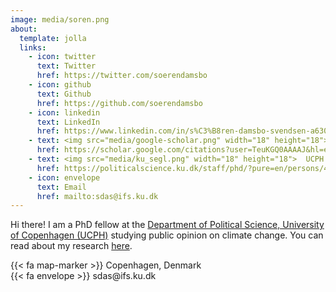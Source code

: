 ```yaml
---
image: media/soren.png
about:
  template: jolla
  links:
    - icon: twitter
      text: Twitter
      href: https://twitter.com/soerendamsbo
    - icon: github
      text: Github
      href: https://github.com/soerendamsbo
    - icon: linkedin
      text: LinkedIn
      href: https://www.linkedin.com/in/s%C3%B8ren-damsbo-svendsen-a63051170/
    - text: <img src="media/google-scholar.png" width="18" height="18"> Google Scholar
      href: https://scholar.google.com/citations?user=TeuKGQ0AAAAJ&hl=en&oi=sra
    - text: <img src="media/ku_segl.png" width="18" height="18">  UCPH researcher profile
      href: https://politicalscience.ku.dk/staff/phd/?pure=en/persons/457325
    - icon: envelope
      text: Email
      href: mailto:sdas@ifs.ku.dk
---
```


Hi there! I am a PhD fellow at the [Department of Political Science, University of Copenhagen (UCPH)](https://politicalscience.ku.dk/) studying public opinion on climate change. You can read about my research [here](https://soerendamsbo.github.io/research.html).

{{< fa map-marker >}} Copenhagen, Denmark  
{{< fa envelope >}} sdas@ifs.ku.dk